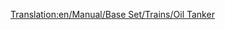 [[Translation:en/Manual/Base Set/Trains/Oil Tanker]]
{{es/Vagones|Imagen=[[File:en/Oiltanker.png]]
|Nombre=Cisterna de Petróleo
|PrecioNormal=3.124 € (1,562 £)
|PesoNormal=24 / 54 t
|CapacidadNormal=30.000 litros de petróleo
|PrecioMono="
|PesoMono=24 / 59 t
|CapacidadMono=35.000 litros de petróleo
|PrecioMag="
|PesoMag=24 / 61 t
|CapacidadMag=37.000 litros de petróleo
|Descripción=La '''cisterna de petróleo''' se construye para transportar [[es/Manual/Base Set/Cargos/Petróleo|petróleo]] desde los [[es/Manual/Base Set/Industries/Pozos petrolíferos|pozos petrolíferos]] y las [[es/Manual/Base Set/Industries/Plataforma petrolífera|plataformas petrolíferas]] hasta las [[es/Manual/Base Set/Industries/Refinería de petróleo|refinerías de petróleo]]. Se encuentra disponible en los climas [[es/Manual/Clima#templado|templado]], [[es/Manual/Clima#subartico|subártico]] y [[es/Manual/Clima#subtropical|subtropical]].
}}